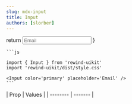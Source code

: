```yaml
---
slug: mdx-input
title: Input
authors: [slorber]
---
```



  return <Input color='primary' placeholder='Email' />
}

<div className="flex flex-col gap-8 justify-center items-center">
  <DocsTemplate preview={InputPreview()}>
    
    ```js
    
    import { Input } from 'rewind-uikit'
    import 'rewind-uikit/dist/style.css'

    <Input color='primary' placeholder='Email' />
    ```

  </DocsTemplate>
  <div>
    | Prop    | Values |
    | -------- | ------- |

  </div>
</div>
